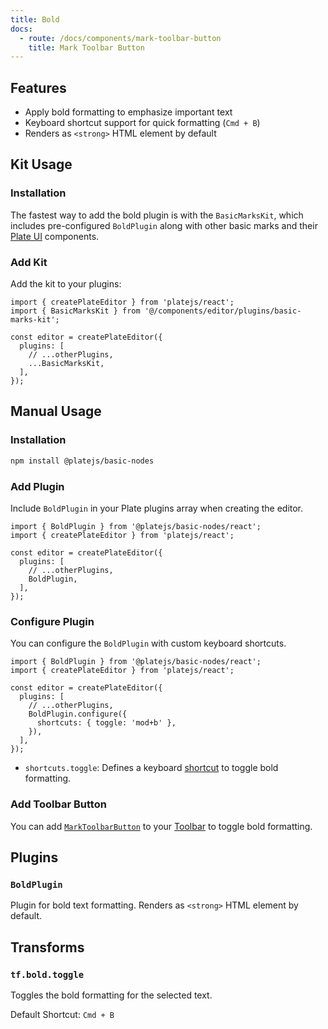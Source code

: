 ```yaml
---
title: Bold
docs:
  - route: /docs/components/mark-toolbar-button
    title: Mark Toolbar Button
---
```


<ComponentPreview name="basic-marks-demo" />

<PackageInfo>

## Features

- Apply bold formatting to emphasize important text
- Keyboard shortcut support for quick formatting (`Cmd + B`)
- Renders as `<strong>` HTML element by default

</PackageInfo>

## Kit Usage

<Steps>

### Installation

The fastest way to add the bold plugin is with the `BasicMarksKit`, which includes pre-configured `BoldPlugin` along with other basic marks and their [Plate UI](/docs/installation/plate-ui) components.

<ComponentSource name="basic-marks-kit" />

### Add Kit

Add the kit to your plugins:

```tsx
import { createPlateEditor } from 'platejs/react';
import { BasicMarksKit } from '@/components/editor/plugins/basic-marks-kit';

const editor = createPlateEditor({
  plugins: [
    // ...otherPlugins,
    ...BasicMarksKit,
  ],
});
```

</Steps>

## Manual Usage

<Steps>

### Installation

```bash
npm install @platejs/basic-nodes
```

### Add Plugin

Include `BoldPlugin` in your Plate plugins array when creating the editor.

```tsx
import { BoldPlugin } from '@platejs/basic-nodes/react';
import { createPlateEditor } from 'platejs/react';

const editor = createPlateEditor({
  plugins: [
    // ...otherPlugins,
    BoldPlugin,
  ],
});
```

### Configure Plugin

You can configure the `BoldPlugin` with custom keyboard shortcuts.

```tsx
import { BoldPlugin } from '@platejs/basic-nodes/react';
import { createPlateEditor } from 'platejs/react';

const editor = createPlateEditor({
  plugins: [
    // ...otherPlugins,
    BoldPlugin.configure({
      shortcuts: { toggle: 'mod+b' },
    }),
  ],
});
```

- `shortcuts.toggle`: Defines a keyboard [shortcut](/docs/plugin-shortcuts) to toggle bold formatting.

### Add Toolbar Button

You can add [`MarkToolbarButton`](/docs/components/mark-toolbar-button) to your [Toolbar](/docs/toolbar) to toggle bold formatting.

</Steps>

## Plugins

### `BoldPlugin`

Plugin for bold text formatting. Renders as `<strong>` HTML element by default.

## Transforms

### `tf.bold.toggle`

Toggles the bold formatting for the selected text.

Default Shortcut: `Cmd + B`
